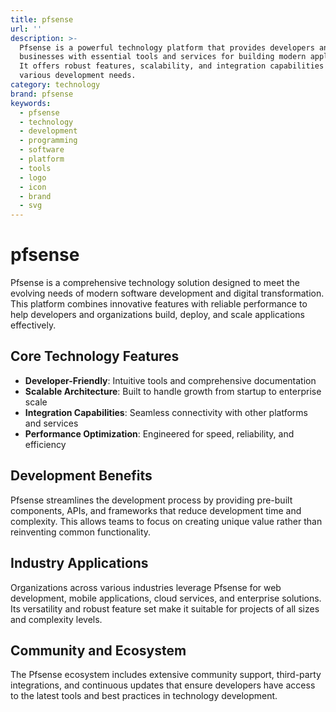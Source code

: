 ```yaml
---
title: pfsense
url: ''
description: >-
  Pfsense is a powerful technology platform that provides developers and
  businesses with essential tools and services for building modern applications.
  It offers robust features, scalability, and integration capabilities for
  various development needs.
category: technology
brand: pfsense
keywords:
  - pfsense
  - technology
  - development
  - programming
  - software
  - platform
  - tools
  - logo
  - icon
  - brand
  - svg
---
```


# pfsense

Pfsense is a comprehensive technology solution designed to meet the evolving needs of modern software development and digital transformation. This platform combines innovative features with reliable performance to help developers and organizations build, deploy, and scale applications effectively.

## Core Technology Features

- **Developer-Friendly**: Intuitive tools and comprehensive documentation
- **Scalable Architecture**: Built to handle growth from startup to enterprise scale
- **Integration Capabilities**: Seamless connectivity with other platforms and services
- **Performance Optimization**: Engineered for speed, reliability, and efficiency

## Development Benefits

Pfsense streamlines the development process by providing pre-built components, APIs, and frameworks that reduce development time and complexity. This allows teams to focus on creating unique value rather than reinventing common functionality.

## Industry Applications

Organizations across various industries leverage Pfsense for web development, mobile applications, cloud services, and enterprise solutions. Its versatility and robust feature set make it suitable for projects of all sizes and complexity levels.

## Community and Ecosystem

The Pfsense ecosystem includes extensive community support, third-party integrations, and continuous updates that ensure developers have access to the latest tools and best practices in technology development.

